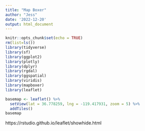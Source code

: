 ```yaml
---
title: "Map Boxer"
author: "Jess"
date: '2022-12-20'
output: html_document
---
```


```r
knitr::opts_chunk$set(echo = TRUE)
rm(list=ls())
library(tidyverse)
library(sf)
library(ggplot2)
library(plotly)
library(dplyr)
library(rgdal)
library(ggspatial)
library(viridis)
library(mapboxer)
library(leaflet)
```


```r
basemap <- leaflet() %>% 
  setView(lat = 36.778259, lng = -119.417931, zoom = 5) %>%
  addTiles()
basemap
```

https://rstudio.github.io/leaflet/showhide.html



